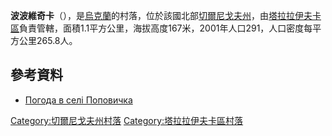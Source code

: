 {{coord|50|48|34|N|33|0|48|E|scale:100000|display=title}}

'''波波維奇卡'''（{{lang-uk|Поповичка}}），是[[烏克蘭|烏克蘭]]的村落，位於該國北部[[切爾尼戈夫州|切爾尼戈夫州]]，由[[塔拉拉伊夫卡區|塔拉拉伊夫卡區]]負責管轄，面積1.1平方公里，海拔高度167米，2001年人口291，人口密度每平方公里265.8人。

==參考資料==
* [http://weather.in.ua/ua/chernigovskaja/21328 Погода в селі Поповичка] {{Wayback|url=http://weather.in.ua/ua/chernigovskaja/21328 |date=20160305092218 }}

[[Category:切爾尼戈夫州村落|Category:切爾尼戈夫州村落]]
[[Category:塔拉拉伊夫卡區村落|Category:塔拉拉伊夫卡區村落]]


{{Chernihiv-geo-stub}}